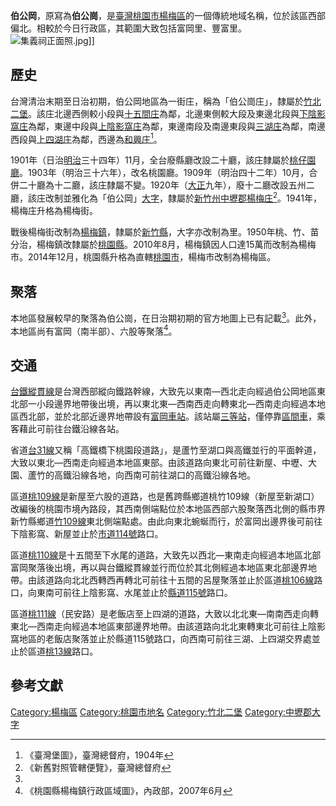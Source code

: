 {{noteTA　
|1 = zh-cn:庄; zh-hk:庄; zh-tw:庄;
}}
'''伯公岡'''，原寫為'''伯公崗'''，是[[臺灣|臺灣]][[桃園市|桃園市]][[楊梅區|楊梅區]]的一個傳統地域名稱，位於該區西部偏北。相較於今日行政區，其範圍大致包括富岡里、豐富里。
[[File:集義祠正面照.jpg|thumb]]]]
==歷史==
台灣清治末期至日治初期，伯公岡地區為一街庄，稱為「伯公崗庄」，隸屬於[[竹北二堡|竹北二堡]]。該庄北邊西側較小段與[[十五間庄|十五間庄]]為鄰，北邊東側較大段及東邊北段與[[下陰影窩庄|下陰影窩庄]]為鄰，東邊中段與[[上陰影窩庄|上陰影窩庄]]為鄰，東邊南段及南邊東段與[[三湖_(桃園市)|三湖庄]]為鄰，南邊西段與[[上四湖庄|上四湖庄]]為鄰，西邊為[[和興_(地名)|和興庄]]<ref name="臺灣堡圖">《臺灣堡圖》，臺灣總督府，1904年</ref>。

1901年（日治[[明治|明治]]三十四年）11月，全台廢縣廳改設二十廳，該庄隸屬於[[桃仔園廳|桃仔園廳]]。1903年（明治三十六年），改名桃園廳。1909年（明治四十二年）10月，合併二十廳為十二廳，該庄隸屬不變。1920年（[[大正|大正]]九年），廢十二廳改設五州二廳，該庄改制並雅化為「伯公岡」[[大字|大字]]，隸屬於[[新竹州|新竹州]][[中壢郡|中壢郡]][[楊梅庄|楊梅庄]]<ref>《新舊對照管轄便覽》，臺灣總督府</ref>。1941年，楊梅庄升格為楊梅街。

戰後楊梅街改制為[[楊梅鎮|楊梅鎮]]，隸屬於[[新竹縣|新竹縣]]，大字亦改制為里。1950年桃、竹、苗分治，楊梅鎮改隸屬於[[桃園縣|桃園縣]]。2010年8月，楊梅鎮因人口達15萬而改制為楊梅市。2014年12月，桃園縣升格為直轄[[桃園市|桃園市]]，楊梅市改制為楊梅區。

==聚落==
本地區發展較早的聚落為伯公崗，在日治期初期的官方地圖上已有記載<ref name="臺灣堡圖"/>。此外，本地區尚有富岡（南半部）、六股等聚落<ref>《桃園縣楊梅鎮行政區域圖》，內政部，2007年6月</ref>。

==交通==
[[台鐵|台鐵]][[縱貫線_(北段)|縱貫線]]是台灣西部縱向鐵路幹線，大致先以東南—西北走向經過伯公岡地區東北部一小段邊界地帶後出境，再以東北東—西南西走向轉東北—西南走向經過本地區西北部，並於北部近邊界地帶設有[[富岡車站_(臺鐵)|富岡車站]]。該站屬[[三等站_(台鐵)|三等站]]，僅停靠[[臺鐵區間車|區間車]]，乘客藉此可前往台鐵沿線各站。

省道[[台31線|台31線]]又稱「高鐵橋下桃園段道路」，是蘆竹至湖口與高鐵並行的平面幹道，大致以東北—西南走向經過本地區東部。由該道路向東北可前往新屋、中壢、大園、蘆竹的高鐵沿線各地，向西南可前往湖口的高鐵沿線各地。

區道[[桃109線|桃109線]]是新屋至六股的道路，也是舊跨縣鄉道桃竹109線（新屋至新湖口）改編後的桃園市境內路段，其西南側端點位於本地區西部六股聚落西北側的縣市界新竹縣鄉道[[竹109線|竹109線]]東北側端點處。由此向東北蜿蜒而行，於富岡出邊界後可前往下陰影窩、新屋並止於[[市道114號|市道114號]]路口。　

區道[[桃110線|桃110線]]是十五間至下水尾的道路，大致先以西北—東南走向經過本地區北部富岡聚落後出境，再以與台鐵縱貫線並行而位於其北側經過本地區東北部邊界地帶。由該道路向北北西轉西再轉北可前往十五間的呂屋聚落並止於區道[[桃106線|桃106線]]路口，向東南可前往上陰影窩、水尾並止於[[縣道115號|縣道115號]]路口。

區道[[桃111線|桃111線]]（民安路）是老飯店至上四湖的道路，大致以北北東—南南西走向轉東北—西南走向經過本地區東部邊界地帶。由該道路向北北東轉東北可前往上陰影窩地區的老飯店聚落並止於縣道115號路口，向西南可前往三湖、上四湖交界處並止於區道[[桃13線|桃13線]]路口。

==參考文獻==
{{reflist}}

{{中壢郡}}

[[Category:楊梅區|Category:楊梅區]]
[[Category:桃園市地名|Category:桃園市地名]]
[[Category:竹北二堡|Category:竹北二堡]]
[[Category:中壢郡大字|Category:中壢郡大字]]